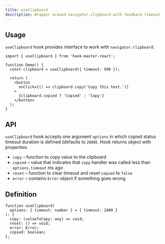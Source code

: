```yaml
---
title: useClipboard    
description: Wrapper around navigator.clipboard with feedback timeout
---
```

## Usage

`useClipboard` hook provides interface to work with `navigator.clipboard`:

```tsx
import { useClipboard } from 'hook-master-react';

function Demo() {
  const clipboard = useClipboard({ timeout: 500 });

  return (
    <button
      onClick={() => clipboard.copy('Copy this text.')}
    >
      {clipboard.copied ? 'Copied' : 'Copy'}
    </button>
  );
}
```

## API

`useClipboard` hook accepts one argument `options` in which copied status timeout duration is defined (defaults to `2000`).
Hook returns object with properties:

- `copy` – function to copy value to the clipboard
- `copied` – value that indicates that `copy` handler was called less than `options.timeout` ms ago
- `reset` – function to clear timeout and reset `copied` to `false`
- `error` – contains `Error` object if something goes wrong

## Definition

```tsx
function useClipboard(
  options: { timeout: number } = { timeout: 2000 }
): {
  copy: (valueToCopy: any) => void;
  reset: () => void;
  error: Error;
  copied: boolean;
};
```